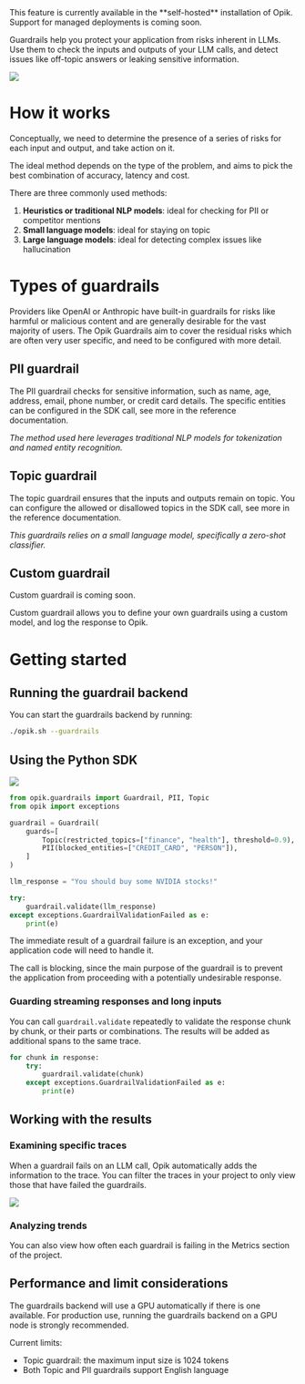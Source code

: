 <Tip>
  This feature is currently available in the **self-hosted** installation of Opik. Support for managed deployments is
  coming soon.
</Tip>

Guardrails help you protect your application from risks inherent in LLMs.
Use them to check the inputs and outputs of your LLM calls, and detect issues like
off-topic answers or leaking sensitive information.

<Frame>
  <img src="/img/production/guardrails_results.gif" />
</Frame>

# How it works

Conceptually, we need to determine the presence of a series of risks for each input and
output, and take action on it.

The ideal method depends on the type of the problem,
and aims to pick the best combination of accuracy, latency and cost.

There are three commonly used methods:

1. **Heuristics or traditional NLP models**: ideal for checking for PII or competitor mentions
2. **Small language models**: ideal for staying on topic
3. **Large language models**: ideal for detecting complex issues like hallucination

# Types of guardrails

Providers like OpenAI or Anthropic have built-in guardrails for risks like harmful or
malicious content and are generally desirable for the vast majority of users.
The Opik Guardrails aim to cover the residual risks which are often very user specific, and need to be configured with more detail.

## PII guardrail

The PII guardrail checks for sensitive information, such as name, age, address, email, phone number, or credit card details.
The specific entities can be configured in the SDK call, see more in the reference documentation.

_The method used here leverages traditional NLP models for tokenization and named entity recognition._

## Topic guardrail

The topic guardrail ensures that the inputs and outputs remain on topic.
You can configure the allowed or disallowed topics in the SDK call, see more in the reference documentation.

_This guardrails relies on a small language model, specifically a zero-shot classifier._

## Custom guardrail

<Info>Custom guardrail is coming soon.</Info>

Custom guardrail allows you to define your own guardrails using a custom model, and log the response to Opik.

# Getting started

## Running the guardrail backend

You can start the guardrails backend by running:

```bash
./opik.sh --guardrails
```

## Using the Python SDK

<Frame>
  <img src="/img/production/guardrails_editor.gif" />
</Frame>

```python
from opik.guardrails import Guardrail, PII, Topic
from opik import exceptions

guardrail = Guardrail(
    guards=[
        Topic(restricted_topics=["finance", "health"], threshold=0.9),
        PII(blocked_entities=["CREDIT_CARD", "PERSON"]),
    ]
)

llm_response = "You should buy some NVIDIA stocks!"

try:
    guardrail.validate(llm_response)
except exceptions.GuardrailValidationFailed as e:
    print(e)
```

The immediate result of a guardrail failure is an exception, and your application code will need to handle it.

The call is blocking, since the main purpose of the guardrail is to prevent the application from proceeding with a potentially undesirable response.

### Guarding streaming responses and long inputs

You can call `guardrail.validate` repeatedly to validate the response chunk by chunk, or their parts or combinations.
The results will be added as additional spans to the same trace.

```python
for chunk in response:
    try:
        guardrail.validate(chunk)
    except exceptions.GuardrailValidationFailed as e:
        print(e)
```

## Working with the results

### Examining specific traces

When a guardrail fails on an LLM call, Opik automatically adds the information to the trace.
You can filter the traces in your project to only view those that have failed the guardrails.

<Frame>
  <img src="/img/production/guardrails_example.png" />
</Frame>

### Analyzing trends

You can also view how often each guardrail is failing in the Metrics section of the project.

## Performance and limit considerations

The guardrails backend will use a GPU automatically if there is one available.
For production use, running the guardrails backend on a GPU node is strongly recommended.

Current limits:

- Topic guardrail: the maximum input size is 1024 tokens
- Both Topic and PII guardrails support English language
